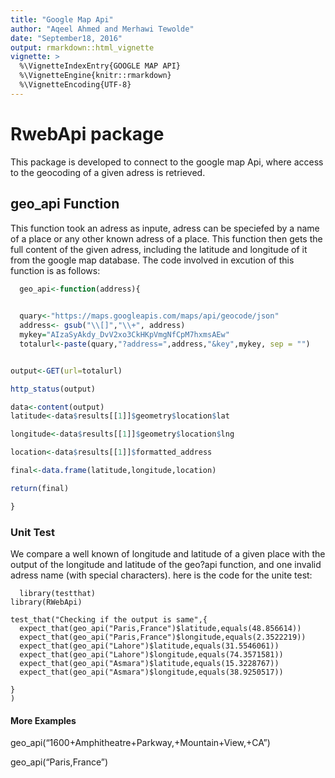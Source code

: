```yaml
---
title: "Google Map Api"
author: "Aqeel Ahmed and Merhawi Tewolde"
date: "September18, 2016"
output: rmarkdown::html_vignette
vignette: >
  %\VignetteIndexEntry{GOOGLE MAP API}
  %\VignetteEngine{knitr::rmarkdown}
  %\VignetteEncoding{UTF-8}
---
```


 
 

# RwebApi package

  This package is developed to connect to the google map Api, where access to the geocoding of a given adress is retrieved.    

## geo_api Function

 This function took an adress as inpute, adress can be speciefed by a name of a place or any other known adress of a place. This function then gets the full content of the given adress, including the latitude and longitude of it from the google map database. 
  The code involved in excution of this function is as follows:

```r

  geo_api<-function(address){
  

  quary<-"https://maps.googleapis.com/maps/api/geocode/json"
  address<- gsub("\\[]","\\+", address)
  mykey="AIzaSyAkdy_DvV2xo3CkHKpVmgNfCpM7hxmsAEw"
  totalurl<-paste(quary,"?address=",address,"&key",mykey, sep = "")


output<-GET(url=totalurl)

http_status(output)

data<-content(output)
latitude<-data$results[[1]]$geometry$location$lat

longitude<-data$results[[1]]$geometry$location$lng

location<-data$results[[1]]$formatted_address

final<-data.frame(latitude,longitude,location)

return(final)

}

```



### Unit Test

  We compare a well known of longitude and latitude of a given place with the output of the longitude and latitude of the geo?api function, and one invalid adress name (with special characters).
  here is the code for the unite test:
 
```
  library(testthat)
library(RWebApi)

test_that("Checking if the output is same",{
  expect_that(geo_api("Paris,France")$latitude,equals(48.856614))
  expect_that(geo_api("Paris,France")$longitude,equals(2.3522219))
  expect_that(geo_api("Lahore")$latitude,equals(31.5546061))
  expect_that(geo_api("Lahore")$longitude,equals(74.3571581))
  expect_that(geo_api("Asmara")$latitude,equals(15.3228767))
  expect_that(geo_api("Asmara")$longitude,equals(38.9250517))
  
}
)

```


#### More Examples

geo_api("1600+Amphitheatre+Parkway,+Mountain+View,+CA")

geo_api("Paris,France")


